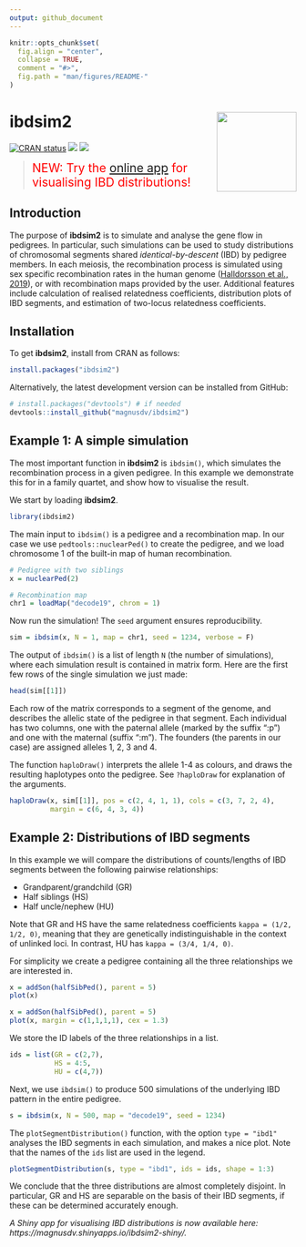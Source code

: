 ```yaml
---
output: github_document
---
```


<!-- README.md is generated from README.Rmd. Please edit that file -->

```r
knitr::opts_chunk$set(
  fig.align = "center",
  collapse = TRUE,
  comment = "#>",
  fig.path = "man/figures/README-"
)
```

# ibdsim2 <img src="man/figures/logo.png" align="right" height=140/>

<!-- badges: start -->
[![CRAN status](https://www.r-pkg.org/badges/version/ibdsim2)](https://CRAN.R-project.org/package=ibdsim2)
[![](https://cranlogs.r-pkg.org/badges/grand-total/ibdsim2?color=yellow)](https://cran.r-project.org/package=ibdsim2)
[![](https://cranlogs.r-pkg.org/badges/last-month/ibdsim2?color=yellow)](https://cran.r-project.org/package=ibdsim2)
<!-- badges: end -->


> <span style="color:red; font-size:150%"> NEW: Try the [online app](https://magnusdv.shinyapps.io/ibdsim2-shiny/) for visualising IBD distributions! </span>

## Introduction
The purpose of **ibdsim2** is to simulate and analyse the gene flow in pedigrees. In particular, such simulations can be used to study distributions of chromosomal segments shared _identical-by-descent_ (IBD) by pedigree members. In each meiosis, the recombination process is simulated using sex specific recombination rates in the human genome ([Halldorsson et al., 2019](https://doi.org/10.1126/science.aau1043)), or with recombination maps provided by the user. Additional features include calculation of realised relatedness coefficients, distribution plots of IBD segments, and estimation of two-locus relatedness coefficients.

## Installation
To get **ibdsim2**, install from CRAN as follows:
```r
install.packages("ibdsim2")
```

Alternatively, the latest development version can be installed from GitHub:
```r
# install.packages("devtools") # if needed
devtools::install_github("magnusdv/ibdsim2")
```

## Example 1: A simple simulation
The most important function in **ibdsim2** is `ibdsim()`, which simulates the recombination process in a given pedigree. In this example we demonstrate this for in a family quartet, and show how to visualise the result.

We start by loading **ibdsim2**.
```r
library(ibdsim2)
```

The main input to `ibdsim()` is a pedigree and a recombination map. In our case we use `pedtools::nuclearPed()` to create the pedigree, and we load chromosome 1 of the built-in map of human recombination.
```r
# Pedigree with two siblings
x = nuclearPed(2)

# Recombination map
chr1 = loadMap("decode19", chrom = 1)
```

Now run the simulation! The `seed` argument ensures reproducibility.
```r
sim = ibdsim(x, N = 1, map = chr1, seed = 1234, verbose = F)
```

The output of `ibdsim()` is a list of length `N` (the number of simulations), where each simulation result is contained in matrix form. Here are the first few rows of the single simulation we just made:
```r
head(sim[[1]])
```

Each row of the matrix corresponds to a segment of the genome, and describes the allelic state of the pedigree in that segment. Each individual has two columns, one with the paternal allele (marked by the suffix ":p") and one with the maternal (suffix ":m"). The founders (the parents in our case) are assigned alleles 1, 2, 3 and 4.

The function `haploDraw()` interprets the allele 1-4 as colours, and draws the resulting haplotypes onto the pedigree. See `?haploDraw` for explanation of the arguments.

```r
haploDraw(x, sim[[1]], pos = c(2, 4, 1, 1), cols = c(3, 7, 2, 4), 
          margin = c(6, 4, 3, 4))
```

## Example 2: Distributions of IBD segments
In this example we will compare the distributions of counts/lengths of IBD segments between the following pairwise relationships:

* Grandparent/grandchild (GR)
* Half siblings (HS)
* Half uncle/nephew (HU)

Note that GR and HS have the same relatedness coefficients `kappa = (1/2, 1/2, 0)`, meaning that they are genetically indistinguishable in the context of unlinked loci. In contrast, HU has `kappa = (3/4, 1/4, 0)`.

For simplicity we create a pedigree containing all the three relationships we are interested in.
```r
x = addSon(halfSibPed(), parent = 5)
plot(x)
```

```r
x = addSon(halfSibPed(), parent = 5)
plot(x, margin = c(1,1,1,1), cex = 1.3)
```

We store the ID labels of the three relationships in a list.
```r
ids = list(GR = c(2,7), 
           HS = 4:5, 
           HU = c(4,7))
```

Next, we use `ibdsim()` to produce 500 simulations of the underlying IBD pattern in the entire pedigree.
```r
s = ibdsim(x, N = 500, map = "decode19", seed = 1234)
```

The `plotSegmentDistribution()` function, with the option `type = "ibd1"` analyses the IBD segments in each simulation, and makes a nice plot. Note that the names of the `ids` list are used in the legend.
```r
plotSegmentDistribution(s, type = "ibd1", ids = ids, shape = 1:3)
```

We conclude that the three distributions are almost completely disjoint. In particular, GR and HS are separable on the basis of their IBD segments, if these can be determined accurately enough.

*A Shiny app for visualising IBD distributions is now available here: https://magnusdv.shinyapps.io/ibdsim2-shiny/.*

